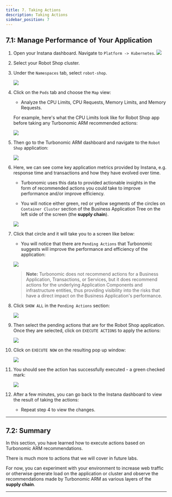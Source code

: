 ```yaml
---
title: 7. Taking Actions
description: Taking Actions
sidebar_position: 7
---
```


## 7.1: Manage Performance of Your Application

1. Open your Instana dashboard. Navigate to `Platform -> Kubernetes`.
   ![](images/action-1.png)

1. Select your Robot Shop cluster.

1. Under the `Namespaces` tab, select `robot-shop`.

   ![](images/action-2.png)

1. Click on the `Pods` tab and choose the `Map` view:

   - Analyze the CPU Limits, CPU Requests, Memory Limits, and Memory Requests.

   For example, here's what the CPU Limits look like for Robot Shop app before
   taking any Turbonomic ARM recommended actions:

   ![](images/action-3.png)

1. Then go to the Turbonomic ARM dashboard and navigate to the `Robot Shop`
   application:

   ![](images/action-4.png)

1. Here, we can see come key application metrics provided by Instana, e.g.
   response time and transactions and how they have evolved over time.

   - Turbonomic uses this data to provided actionable insights in the form of
     recommended actions you could take to improve performance and/or improve
     efficiency.

   - You will notice either green, red or yellow segments of the circles on
     `Container Cluster` section of the Business Application Tree on the left
     side of the screen (the **supply chain**).

   ![](images/action-5.png)

1. Click that circle and it will take you to a screen like below:

   - You will notice that there are `Pending Actions` that Turbonomic suggests
     will improve the performance and efficiency of the application:

   ![](images/action-6.png)

   > **Note:** Turbonomic does not recommend actions for a Business Application,
   > Transactions, or Services, but it does recommend actions for the underlying
   > Application Components and infrastructure entities, thus providing
   > visibility into the risks that have a direct impact on the Business
   > Application's performance.

1. Click `SHOW ALL` in the `Pending Actions` section:

   ![](images/action-7.png)

1. Then select the pending actions that are for the Robot Shop application. Once
   they are selected, click on `EXECUTE ACTIONS` to apply the actions:

   ![](images/action-8.png)

1. Click on `EXECUTE NOW` on the resulting pop up window:

   ![](images/action-9.png)

1. You should see the action has successfully executed - a green checked mark:

   ![](images/action-10.png)

1. After a few minutes, you can go back to the Instana dashboard to view the
   result of taking the actions:
   - Repeat step 4 to view the changes.

---

## 7.2: Summary

In this section, you have learned how to execute actions based on Turbonomic ARM
recommendations.

There is much more to actions that we will cover in future labs.

For now, you can experiment with your environment to increase web traffic or
otherwise generate load on the application or cluster and observe the
recommendations made by Turbonomic ARM as various layers of the **supply
chain**.

---
